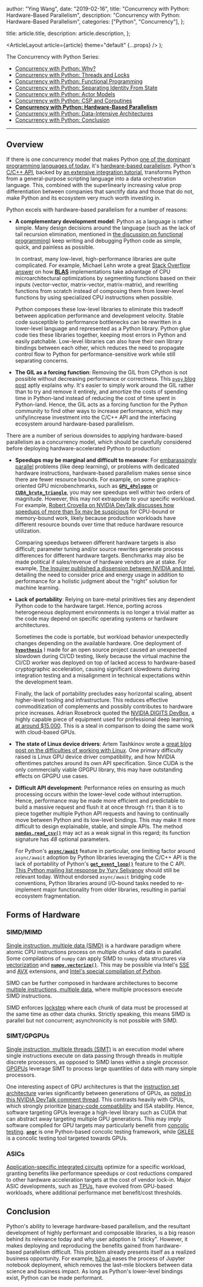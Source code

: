 
  author: "Ying Wang",
  date: "2019-02-16",
  title: "Concurrency with Python: Hardware-Based Parallelism",
  description: "Concurrency with Python: Hardware-Based Parallelism",
  categories: ["Python", "Concurrency"],
};

  title: article.title,
  description: article.description,
};

  <ArticleLayout article={article} theme="default" {...props} />
);

The Concurrency with Python Series:

- [Concurrency with Python:
  Why?](/posts/2019/01/11/concurrency_with_python_why/)
- [Concurrency with Python: Threads and
  Locks](/posts/2019/01/12/concurrency_with_python_threads_and_locks/)
- [Concurrency with Python: Functional
  Programming](/posts/2019/01/19/concurrency_with_python_functional_programming/)
- [Concurrency with Python: Separating Identity From
  State](/posts/2019/01/26/concurrency_with_python_identity_and_state/)
- [Concurrency with Python: Actor
  Models](/posts/2019/02/02/concurrency_with_python_actor_models/)
- [Concurrency with Python: CSP and
  Coroutines](/posts/2019/02/09/concurrency_with_python_csp_and_coroutines/)
- [**Concurrency with Python: Hardware-Based
  Parallelism**](/posts/2019/02/16/concurrency_with_python_hardware_based_parallelism/)
- [Concurrency with Python: Data-Intensive
  Architectures](/posts/2019/02/23/concurrency_with_python_data_intensive_architectures/)
- [Concurrency with Python:
  Conclusion](/posts/2019/02/24/concurrency_with_python_conclusion/)

---

## Overview

If there is one concurrency model that makes Python [one of the dominant
programming languages of today](https://www.tiobe.com/tiobe-index/python/), it's
[hardware-based
parallelism](https://en.wikipedia.org/wiki/Parallel_computing#Hardware).
Python's [C/C++ API](https://docs.python.org/3/c-api/index.html), backed by [an
extensive integration
tutorial](https://docs.python.org/3/extending/extending.html), transforms Python
from a general-purpose scripting language into a data orchestration language.
This, combined with the superlinearly increasing value prop differentiation
between companies that sanctify data and those that do not, make Python and its
ecosystem very much worth investing in.

Python excels with hardware-based parallelism for a number of reasons:

- **A complementary development model**: Python as a language is rather
  simple. Many design decisions around the language (such as the lack of tail
  recursion elimination, mentioned in [the discussion on functional
  programming](/posts/2019/01/19/concurrency_with_python_functional_programming))
  keep writing and debugging Python code as simple, quick, and painless as
  possible.

  In contrast, many low-level, high-performance libraries are quite
  complicated. For example, Michael Lehn wrote a great [Stack Overflow
  answer](https://stackoverflow.com/a/11421344) on how
  [**BLAS**](http://www.netlib.org/blas/) implementations take advantage of
  CPU microarchitectural optimizations by segmenting functions based on their
  inputs (vector-vector, matrix-vector, matrix-matrix), and rewriting
  functions from scratch instead of composing them from lower-level functions
  by using specialized CPU instructions when possible.

  Python composes these low-level libraries to eliminate this tradeoff between
  application performance and development velocity. Stable code susceptible to
  performance bottlenecks can be rewritten in a lower-level language and
  represented as a Python library. Python glue code ties these libraries
  together, keeping most errors in Python and easily patchable. Low-level
  libraries can also have their own library bindings between each other, which
  reduces the need to propagate control flow to Python for
  performance-sensitive work while still separating concerns.

- **The GIL as a forcing function**: Removing the GIL from CPython is not
  possible without decreasing performance or correctness. This [`pypy` blog
  post](https://morepypy.blogspot.com/2017/08/lets-remove-global-interpreter-lock.html)
  aptly explains why. It's easier to simply work around the GIL rather than to
  try and remove it entirely, and amortize the costs of spending time in
  Python-land instead of reducing the cost of time spent in Python-land.
  Hence, the GIL acts as a forcing function for the Python community to find
  other ways to increase performance, which may unify/increase investment into
  the C/C++ API and the interfacing ecosystem around hardware-based
  parallelism.

There are a number of serious downsides to applying hardware-based parallelism
as a concurrency model, which should be carefully considered before deploying
hardware-accelerated Python to production:

- **Speedups may be marginal and difficult to measure**: For [embarassingly
  parallel](https://en.wikipedia.org/wiki/Embarrassingly_parallel) problems
  (like deep learning), or problems with dedicated hardware instructions,
  hardware-based parallelism makes sense since there are fewer resource
  bounds. For example, on some graphics-oriented GPU microbenchmarks, such as
  [**`GPU_4Polygon`**](https://github.com/OlegKonings/GPU_4Polygon) or
  [**`CUDA_brute_triangle`**](https://github.com/OlegKonings/CUDA_brute_triangle),
  you may see speedups well within two orders of magnitude. However, this may
  not extrapolate to your specific workload. For example, [Robert Crovella on
  NVIDIA DevTalk discusses how speedups of more than 5x may be
  suspicious](https://devtalk.nvidia.com/default/topic/945987/cuda-programming-and-performance/what-is-maximum-speed-up-that-can-be-obtained-with-gpu-/post/4909734/#4909734)
  for CPU-bound or memory-bound work, likely because production workloads have
  different resource bounds over time that reduce hardware resource
  utilization.

  Comparing speedups between different hardware targets is also difficult;
  parameter tuning and/or source rewrites generate process differences for
  different hardware targets. Benchmarks may also be made political if
  sales/revenue of hardware vendors are at stake. For example, [The Inquirer
  published a dissension between NVIDIA and
  Intel](https://www.theinquirer.net/inquirer/news/3076239/nvidia-vs-intel-gpu-cpu-benchmarks),
  detailing the need to consider price and energy usage in addition to
  performance for a holistic judgment about the "right" solution for machine
  learning.

- **Lack of portability**: Relying on bare-metal primitives ties any dependent
  Python code to the hardware target. Hence, porting across heterogeneous
  deployment environments is no longer a trivial matter as the code may depend
  on specific operating systems or hardware architectures.

  Sometimes the code is portable, but workload behavior unexpectedly changes
  depending on the available hardware. One deployment of
  [**`hypothesis`**](https://hypothesis.readthedocs.io/) I made for an open
  source project caused an unexpected slowdown during CI/CD testing, likely
  because the virtual machine the CI/CD worker was deployed on top of lacked
  access to hardware-based cryptographic acceleration, causing significant
  slowdowns during integration testing and a misalignment in technical
  expectations within the development team.

  Finally, the lack of portability precludes easy horizontal scaling, absent
  higher-level tooling and infrastructure. This reduces effective
  commoditization of complements and possibly contributes to hardware price
  increases. Adrian Rosebrock quoted the [NVIDIA DIGITS
  DevBox](https://developer.nvidia.com/devbox), a highly capable piece of
  equipment used for professional deep learning, [at around
  $15,000](https://www.pyimagesearch.com/2016/06/06/hands-on-with-the-nvidia-digits-devbox-for-deep-learning/).
  This is a steal in comparison to doing the same work with cloud-based GPUs.

- **The state of Linux device drivers**: Artem Tashkinov wrote a [great blog
  post on the difficulties of working with
  Linux](https://itvision.altervista.org/why.linux.is.not.ready.for.the.desktop.current.html).
  One primary difficulty raised is Linux GPU device driver compatibility, and
  how NVIDIA oftentimes patches around its own API specification. Since CUDA
  is the only commercially viable GPGPU library, this may have outstanding
  effects on GPGPU use cases.

- **Difficult API development**: Performance relies on ensuring as much
  processing occurs within the lower-level code without interruption. Hence,
  performance may be made more efficient and predictable to build a massive
  request and flush it at once through `ffi` than it is to piece together
  multiple Python API requests and having to continually move between Python
  and its low-level bindings. This may make it more difficult to design
  explainable, stable, and simple APIs. The method
  [**`pandas.read_csv()`**](https://pandas.pydata.org/pandas-docs/stable/reference/api/pandas.read_csv.html)
  may act as a weak signal in this regard; its function signature has _48_
  optional parameters.

  For Python's
  [**`async/await`**](https://docs.python.org/3/library/asyncio-task.html)
  feature in particular, one limiting factor around `async/await` adoption by
  Python libraries leveraging the C/C++ API is the lack of portability of
  Python's
  [**`get_event_loop()`**](https://docs.python.org/3/library/asyncio-eventloop.html)
  feature to the C API. [This Python mailing list response by Yury
  Selivanov](https://mail.python.org/pipermail/python-ideas/2015-April/033133.html)
  should still be relevant today. Without endorsed `async/await` bridging code
  conventions, Python libraries around I/O-bound tasks needed to re-implement
  major functionality from older libraries, resulting in partial ecosystem
  fragmentation.

## Forms of Hardware

### SIMD/MIMD

[Single instruction, multiple data (SIMD)](https://en.wikipedia.org/wiki/SIMD)
is a hardware paradigm where atomic CPU instructions process on multiple chunks
of data in parallel. Some compilations of `numpy` can apply SIMD to `numpy` data
structures via [vectorization](https://en.wikipedia.org/wiki/Array_programming)
and
[**`numpy.vectorize()`**](https://docs.scipy.org/doc/numpy/reference/generated/numpy.vectorize.html#numpy.vectorize).
This may be possible via Intel's
[SSE](https://en.wikipedia.org/wiki/Streaming_SIMD_Extensions) and
[AVX](https://en.wikipedia.org/wiki/Advanced_Vector_Extensions) extensions, and
[Intel's special compilation of
Python](https://software.intel.com/en-us/distribution-for-python).

SIMD can be further composed in hardware architectures to become [multiple
instructions, multiple data](https://en.wikipedia.org/wiki/MIMD), where multiple
processors execute SIMD instructions.

SIMD enforces [lockstep](<https://en.wikipedia.org/wiki/Lockstep_(computing)>)
where each chunk of data must be processed at the same time as other data
chunks. Strictly speaking, this means SIMD is parallel but not concurrent;
asynchronicity is not possible with SIMD.

### SIMT/GPGPUs

[Single instruction, multiple threads
(SIMT)](https://en.wikipedia.org/wiki/Single_instruction,_multiple_threads) is
an execution model where single instructions execute on data passing through
threads in multiple discrete processors, as opposed to SIMD lanes within a
single processor.
[GPGPUs](https://en.wikipedia.org/wiki/General-purpose_computing_on_graphics_processing_units)
leverage SIMT to process large quantities of data with many simple processors.

One interesting aspect of GPU architectures is that the [instruction set
architecture](https://en.wikipedia.org/wiki/Instruction_set_architecture) varies
significantly between generations of GPUs, as [noted in this NVIDIA DevTalk
comment
thread](https://devtalk.nvidia.com/default/topic/470452/cuda-programming-and-performance/document-about-nvidia-gpu-native-instruction-set-/post/3345460/#3345460).
This contrasts heavily with CPUs, which strongly prioritize [binary-code
compatibility](https://en.wikipedia.org/wiki/Binary-code_compatibility) and ISA
stability. Hence, software targeting GPUs leverage a high-level library such as
CUDA that can abstract away targeting multiple GPU generations. This may imply
software compiled for GPU targets may particularly benefit from [concolic
testing](https://en.wikipedia.org/wiki/Concolic_testing).
[**`angr`**](https://github.com/angr/angr) is one Python-based concolic testing
framework, while
[GKLEE](http://www.cs.utah.edu/~ligd/publications/GKLEE-PPoPP12.pdf) is a
concolic testing tool targeted towards GPUs.

### ASICs

[Application-specific integrated
circuits](https://en.wikipedia.org/wiki/Application-specific_integrated_circuit)
optimize for a specific workload, granting benefits like performance speedups or
cost reductions compared to other hardware acceleration targets at the cost of
vendor lock-in. Major ASIC developments, such as
[TPUs](https://en.wikipedia.org/wiki/Tensor_processing_unit), have evolved from
GPU-based workloads, where additional performance met benefit/cost thresholds.

## Conclusion

Python's ability to leverage hardware-based parallelism, and the resultant
development of highly performant and composable libraries, is a big reason
behind its relevance today and why user adoption is "sticky". However, it makes
deploying and reproducing the benefits gained from hardware-based parallelism
difficult. This problem already presents itself as a realized business
opportunity. For example, [h2o.ai](https://www.h2o.ai/) eases the process of
Jupyter notebook deployment, which removes the last-mile blockers between data
science and business impact. As long as Python's lower-level bindings exist,
Python can be made performant.
